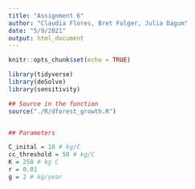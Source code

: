```yaml
---
title: "Assignment 6"
author: "Claudia Flores, Bret Folger, Julia Dagum"
date: "5/9/2021"
output: html_document
---
```


```r
knitr::opts_chunk$set(echo = TRUE)

library(tidyverse)
library(deSolve)
library(sensitivity)
```

```r
## Source in the function
source("./R/dforest_growth.R")


## Parameters

C_inital = 10 # kg/C
cc_threshold = 50 # kg/C
K = 250 # kg C
r = 0.01
g = 2 # kg/year
```


